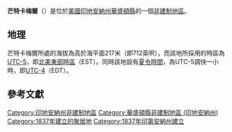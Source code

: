 {{noteTA
|G1=USState
|G2=地名
|G3=Unit
}}
{{Infobox settlement
|official_name            = 芒特卡梅爾
|native_name = Mount Carmel
|settlement_type          = [[非建制地區|非建制地區]]
|image_skyline            = 
|imagesize                = 
|image_map                = 
|mapsize                  = 
|pushpin_map              = USA Indiana
|pushpin_label            = 芒特卡梅爾
|pushpin_label_position   = top
|pushpin_map_caption      = 芒特卡梅爾在印地安納州的位置
|subdivision_type         = [[世界政區索引|國家]]
|subdivision_type1        = [[美国州份|州份]]
|subdivision_type2        = [[印地安納州行政区划|縣]]
|subdivision_name         = [[美国|美国]]
|subdivision_name1        = [[印地安納州|印地安納州]]
|subdivision_name2        = [[華盛頓縣_(印地安納州)|華盛頓縣]]
|elevation_ft             = 712
|elevation_m              = 217
|area_total_km2           = 
|area_total_sq_mi         = 
|area_land_km2            = 
|area_land_sq_mi          = 
|area_water_km2           = 
|area_water_sq_mi         = 
|population_as_of         = 2010
|population_footnotes     = 
|population_total         = 
|population_metro         = 
|population_density_km2   = auto
|population_density_sq_mi = auto
|timezone                 = [[北美东部时区|EST]]
|utc_offset               = -5
|coordinates              = {{coord|38|42|59|N|86|14|58|W|display=inline,title}}
| coor_pinpoint           = 
| coordinates_footnotes   = 
|timezone_DST             = EDT
|utc_offset_DST           = -4
|postal_code_type         = [[美國郵區編號|郵區編號]]
|postal_code              = 47108
|area_code                = {{link-en|北美電話區號812與930|Area code 812 and 930|812 & 930}}
|blank_name = [[地名信息系统|GNIS ID]]
|blank_info = 447650<ref name="GNIS">{{cite gnis|447650|Mount Carmel}}</ref>
}}
'''芒特卡梅爾'''（{{lang-en|Mount Carmel}}）是位於[[美國|美國]][[印地安納州|印地安納州]][[華盛頓縣_(印地安納州)|華盛頓縣]]的一個[[非建制地區|非建制地區]]。

== 地理 ==
芒特卡梅爾所處的海拔為高於海平面217米（即712英呎），而該地所採用的時區為[[UTC-5|UTC-5]]，即[[北美東部時區|北美東部時區]]（EST）。同時該地設有[[夏令時間|夏令時間]]，為UTC-5調快一小時，即[[UTC-4|UTC-4]]（EDT）。

== 參考文獻 ==
{{reflist}}

{{華盛頓縣 (印地安納州)}}

{{DEFAULTSORT:Mount Carmel}}
[[Category:印地安納州非建制地區|Category:印地安納州非建制地區]]
[[Category:華盛頓縣非建制地區_(印地安納州)|Category:華盛頓縣非建制地區 (印地安納州)]]
[[Category:1837年建立的聚居地|Category:1837年建立的聚居地]]
[[Category:1837年印第安納州建立|Category:1837年印第安納州建立]]

{{Indiana-geo-stub}}